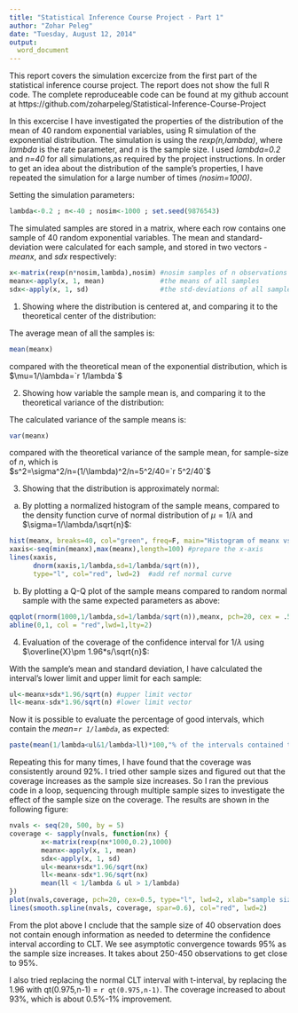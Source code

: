 ```yaml
---
title: "Statistical Inference Course Project - Part 1"
author: "Zohar Peleg"
date: "Tuesday, August 12, 2014"
output: 
  word_document
---
```


This report covers the simulation excercize from the first part of the statistical inference course project. The report does not show the full R code. The complete reproduceable code can be found at my github account at https://github.com/zoharpeleg/Statistical-Inference-Course-Project

In this excercise I have investigated the properties of the distribution of the mean of 40 random exponential variables, using R simulation of the exponential distribution. 
The simulation is using the *rexp(n,lambda)*, where *lambda* is the rate parameter, and *n* is the sample size.
I used *lambda=0.2* and *n=40* for all simulations,as required by the project instructions.
In order to get an idea about the distribution of the sample's properties, I have repeated the simulation for a large number of times *(nosim=1000)*.

Setting the simulation parameters:
```r
lambda<-0.2 ; n<-40 ; nosim<-1000 ; set.seed(9876543)
```

The simulated samples are stored in a matrix, where each row contains one sample of 40 random exponential variables.
The mean and standard-deviation were calculated for each sample, and stored in two vectors - *meanx*, and *sdx* respectively:
```r
x<-matrix(rexp(n*nosim,lambda),nosim) #nosim samples of n observations
meanx<-apply(x, 1, mean)              #the means of all samples        
sdx<-apply(x, 1, sd)                  #the std-deviations of all samples
```
1. Showing where the distribution is centered at, and comparing it to the theoretical center of the distribution:

The average mean of all the samples is:
```r
mean(meanx) 
```
compared with the theoretical mean of the exponential distribution, which is $\mu=1/\lambda=`r 1/lambda`$

2. Showing how variable the sample mean is, and comparing it to the theoretical variance of the distribution:

The calculated variance of the sample means is:
```r
var(meanx)
```

compared with the theoretical variance of the sample mean, for sample-size of *n*, which is  
$s^2=\sigma^2/n=(1/\lambda)^2/n=5^2/40=`r 5^2/40`$

3. Showing that the distribution is approximately normal:

a. By plotting a normalized histogram of the sample means, compared to the density function curve of normal distribution of $\mu=1/\lambda$ and $\sigma=1/\lambda/\sqrt{n}$:

```r
hist(meanx, breaks=40, col="green", freq=F, main="Histogram of meanx vs normal curve")  #plot histogram
xaxis<-seq(min(meanx),max(meanx),length=100) #prepare the x-axis 
lines(xaxis,
      dnorm(xaxis,1/lambda,sd=1/lambda/sqrt(n)),
      type="l", col="red", lwd=2)  #add ref normal curve
```

b. By plotting a Q-Q plot of the sample means compared to random normal sample with the same expected parameters as above:

```r
qqplot(rnorm(1000,1/lambda,sd=1/lambda/sqrt(n)),meanx, pch=20, cex = .5, col="black", main="Q-Q plot: meanx vs. normal dist.", xlab="normal")
abline(0,1, col = "red",lwd=1,lty=2)
```

4. Evaluation of the coverage of the confidence interval for $1/\lambda$ using $\overline{X}\pm 1.96*s/\sqrt{n}$:

With the sample's mean and standard deviation, I have calculated the interval's lower limit and upper limit for each sample:
```r
ul<-meanx+sdx*1.96/sqrt(n) #upper limit vector
ll<-meanx-sdx*1.96/sqrt(n) #lower limit vector
```

Now it is possible to evaluate the percentage of good intervals, which contain the *mean=`r 1/lambda`*, as expected:
```r
paste(mean(1/lambda<ul&1/lambda>ll)*100,"% of the intervals contained the population mean",sep="")
``` 

Repeating this for many times, I have found that the coverage was consistently around 92%. 
I tried other sample sizes and figured out that the coverage increases as the sample size increases. So I ran the previous code in a loop, sequencing through multiple sample sizes to investigate the effect of the sample size on the coverage. The results are shown in the following figure:
```r
nvals <- seq(20, 500, by = 5)
coverage <- sapply(nvals, function(nx) {
        x<-matrix(rexp(nx*1000,0.2),1000)            
        meanx<-apply(x, 1, mean) 
        sdx<-apply(x, 1, sd)        
        ul<-meanx+sdx*1.96/sqrt(nx)
        ll<-meanx-sdx*1.96/sqrt(nx)
        mean(ll < 1/lambda & ul > 1/lambda)
})
plot(nvals,coverage, pch=20, cex=0.5, type="l", lwd=2, xlab="sample size",main="coverage of exponential(0.2) \n as a function of sample size")
lines(smooth.spline(nvals, coverage, spar=0.6), col="red", lwd=2)
```

From the plot above I cnclude that the sample size of 40 observation does not contain enough information as needed to determine the confidence interval according to CLT. 
We see asymptotic convergence towards 95% as the sample size increases. It takes about 250-450 observations to get close to 95%.

I also tried replacing the normal CLT interval with t-interval, by replacing the 1.96 with qt(0.975,n-1) = `r qt(0.975,n-1)`. The coverage increased to about 93%, which is about 0.5%-1% improvement.
